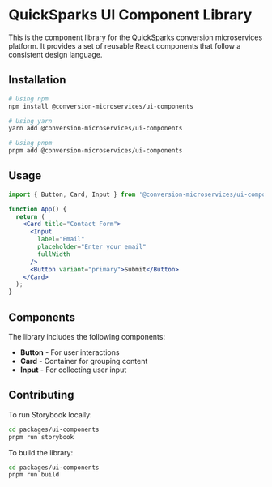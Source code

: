 
<Meta title="Introduction" />

# QuickSparks UI Component Library

This is the component library for the QuickSparks conversion microservices platform. 
It provides a set of reusable React components that follow a consistent design language.

## Installation

```bash
# Using npm
npm install @conversion-microservices/ui-components

# Using yarn
yarn add @conversion-microservices/ui-components

# Using pnpm
pnpm add @conversion-microservices/ui-components
```

## Usage

```jsx
import { Button, Card, Input } from '@conversion-microservices/ui-components';

function App() {
  return (
    <Card title="Contact Form">
      <Input 
        label="Email" 
        placeholder="Enter your email" 
        fullWidth 
      />
      <Button variant="primary">Submit</Button>
    </Card>
  );
}
```

## Components

The library includes the following components:

- **Button** - For user interactions
- **Card** - Container for grouping content
- **Input** - For collecting user input

## Contributing

To run Storybook locally:

```bash
cd packages/ui-components
pnpm run storybook
```

To build the library:

```bash
cd packages/ui-components
pnpm run build
```